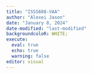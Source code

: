 ```yaml
---
title: "ISSS608-VAA"
author: "Alexei Jason"
date: "January 8, 2024"
date-modified: "last-modified"
backgroundcoloR: WHITE;
execute: 
  eval: true
  echo: true
  warning: false
editor: visual
---
```

